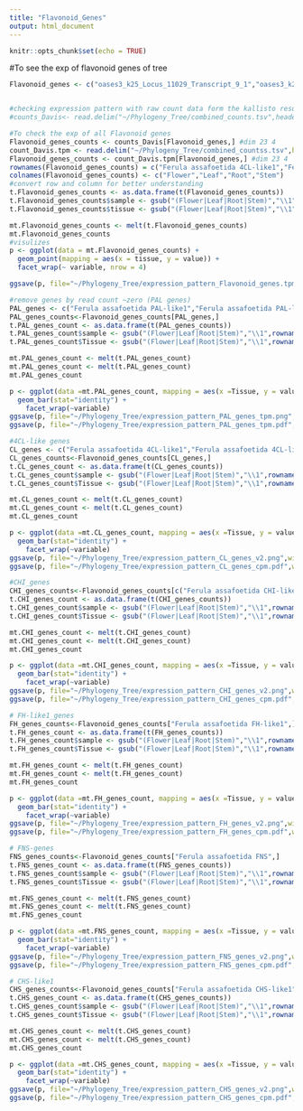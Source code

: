 ```yaml
---
title: "Flavonoid_Genes"
output: html_document
---
```


```r
knitr::opts_chunk$set(echo = TRUE)
```

#To see the exp of flavonoid genes of tree

```r
Flavonoid_genes <- c("oases3_k25_Locus_11029_Transcript_9_1","oases3_k25_Locus_4163_Transcript_5_1","oases3_k37_Locus_4395_Transcript_4_1","oases3_k43_Locus_7570_Transcript_3_1","oases6_k25_Locus_30933_Transcript_3_1","TRINITY_DN75605_c0_g1_i1","oases6_k37_Locus_13492_Transcript_4_1","oases2_k37_Locus_48872_Transcript_1_1","oases3_CL10153Contig1_2","oases3_k49_Locus_9379_Transcript_12_1","oases6_k25_Locus_14487_Transcript_14_1","oases6_k37_Locus_61759_Transcript_1_1","oases2_k25_Locus_50568_Transcript_1_1","oases3_k25_Locus_15765_Transcript_6_1","oases2_k25_Locus_16219_Transcript_3_1","oases3_k43_Locus_8457_Transcript_7_1","oases6_k37_Locus_57857_Transcript_1_1","oases6_k49_Locus_12143_Transcript_7_2","oases2_k31_Locus_1941_Transcript_18_1","oases3_k43_Locus_21058_Transcript_1_1","TRINITY_DN121792_c0_g1_i1","TRINITY_DN38110_c0_g8_i1","oases2_k25_Locus_8995_Transcript_3_1")


#checking expression pattern with raw count data form the kallisto result, used the result of mapped each tissue back into assembled transcriptome
#counts_Davis<- read.delim("~/Phylogeny_Tree/combined_counts.tsv",header = T, row.names = 1)

#To check the exp of all Flavonoid genes
Flavonoid_genes_counts <- counts_Davis[Flavonoid_genes,] #dim 23 4
count_Davis.tpm <- read.delim("~/Phylogeny_Tree/combined_countss.tsv",header = T, row.names = 1)
Flavonoid_genes_counts <- count_Davis.tpm[Flavonoid_genes,] #dim 23 4
rownames(Flavonoid_genes_counts) = c("Ferula assafoetida 4CL-like1","Ferula assafoetida 4CL-like2","Ferula assafoetida 4CL-like3","Ferula assafoetida 4CL-like4","Ferula assafoetida 4CL-like5","Ferula assafoetida 4CL-like6","Ferula assafoetida C2'H","Ferula assafoetida CHI-like1","Ferula assafoetida CHI-like2","Ferula assafoetida CHI-like3","Ferula assafoetida CHI-like4","Ferula assafoetida CHI-like5","Ferula assafoetida CHS-like1","Ferula assafoetida CHS-like2","Ferula assafoetida FH-like1","Ferula assafoetida FH-like2","Ferula assafoetida FH-like3","Ferula assafoetida FNS","Ferula assafoetida PAL-like1","Ferula assafoetida PAL-like2","Ferula assafoetida PAL-like3","Ferula assafoetida PAL-like4","Ferula assafoetida PAL-like5")
colnames(Flavonoid_genes_counts) <- c("Flower","Leaf","Root","Stem")
#convert row and column for better understanding
t.Flavonoid_genes_counts <- as.data.frame(t(Flavonoid_genes_counts))
t.Flavonoid_genes_counts$sample <- gsub("(Flower|Leaf|Root|Stem)","\\1",rownames(t.Flavonoid_genes_counts))
t.Flavonoid_genes_counts$tissue <- gsub("(Flower|Leaf|Root|Stem)","\\1",rownames(t.Flavonoid_genes_counts))

mt.Flavonoid_genes_counts <- melt(t.Flavonoid_genes_counts)
mt.Flavonoid_genes_counts
#visulizes
p <- ggplot(data = mt.Flavonoid_genes_counts) + 
  geom_point(mapping = aes(x = tissue, y = value)) + 
  facet_wrap(~ variable, nrow = 4)

ggsave(p, file="~/Phylogeny_Tree/expression_pattern_Flavonoid_genes.tpm.pdf",width=15,height=15)
```

```r
#remove genes by read count ~zero (PAL genes)
PAL_genes <- c("Ferula assafoetida PAL-like1","Ferula assafoetida PAL-like4","Ferula assafoetida PAL-like5")
PAL_genes_counts<-Flavonoid_genes_counts[PAL_genes,]
t.PAL_genes_count <- as.data.frame(t(PAL_genes_counts))
t.PAL_genes_count$sample <- gsub("(Flower|Leaf|Root|Stem)","\\1",rownames(t.PAL_genes_count))
t.PAL_genes_count$Tissue <- gsub("(Flower|Leaf|Root|Stem)","\\1",rownames(t.PAL_genes_count))

mt.PAL_genes_count <- melt(t.PAL_genes_count)
mt.PAL_genes_count <- melt(t.PAL_genes_count)
mt.PAL_genes_count

p <- ggplot(data =mt.PAL_genes_count, mapping = aes(x =Tissue, y = value, fill=Tissue)) + 
  geom_bar(stat="identity") + 
    facet_wrap(~variable)
ggsave(p, file="~/Phylogeny_Tree/expression_pattern_PAL_genes_tpm.png",width=8,height=4)
ggsave(p, file="~/Phylogeny_Tree/expression_pattern_PAL_genes_tpm.pdf",width=10,height=4)
```


```r
#4CL-like genes
CL_genes <- c("Ferula assafoetida 4CL-like1","Ferula assafoetida 4CL-like2","Ferula assafoetida 4CL-like5")
CL_genes_counts<-Flavonoid_genes_counts[CL_genes,]
t.CL_genes_count <- as.data.frame(t(CL_genes_counts))
t.CL_genes_count$sample <- gsub("(Flower|Leaf|Root|Stem)","\\1",rownames(t.CL_genes_count))
t.CL_genes_count$Tissue <- gsub("(Flower|Leaf|Root|Stem)","\\1",rownames(t.CL_genes_count))

mt.CL_genes_count <- melt(t.CL_genes_count)
mt.CL_genes_count <- melt(t.CL_genes_count)
mt.CL_genes_count

p <- ggplot(data =mt.CL_genes_count, mapping = aes(x =Tissue, y = value, fill=Tissue)) + 
  geom_bar(stat="identity") + 
    facet_wrap(~variable)
ggsave(p, file="~/Phylogeny_Tree/expression_pattern_CL_genes_v2.png",width=6,height=4)
ggsave(p, file="~/Phylogeny_Tree/expression_pattern_CL_genes_cpm.pdf",width=8,height=4)
```

```r
#CHI_genes
CHI_genes_counts<-Flavonoid_genes_counts[c("Ferula assafoetida CHI-like1","Ferula assafoetida CHI-like4"),]
t.CHI_genes_count <- as.data.frame(t(CHI_genes_counts))
t.CHI_genes_count$sample <- gsub("(Flower|Leaf|Root|Stem)","\\1",rownames(t.CHI_genes_count))
t.CHI_genes_count$Tissue <- gsub("(Flower|Leaf|Root|Stem)","\\1",rownames(t.CHI_genes_count))

mt.CHI_genes_count <- melt(t.CHI_genes_count)
mt.CHI_genes_count <- melt(t.CHI_genes_count)
mt.CHI_genes_count

p <- ggplot(data =mt.CHI_genes_count, mapping = aes(x =Tissue, y = value, fill=Tissue)) + 
  geom_bar(stat="identity") + 
    facet_wrap(~variable)
ggsave(p, file="~/Phylogeny_Tree/expression_pattern_CHI_genes_v2.png",width=5,height=3)
ggsave(p, file="~/Phylogeny_Tree/expression_pattern_CHI_genes_cpm.pdf",width=8,height=4)
```


```r
# FH-like1_genes
FH_genes_counts<-Flavonoid_genes_counts["Ferula assafoetida FH-like1",]
t.FH_genes_count <- as.data.frame(t(FH_genes_counts))
t.FH_genes_count$sample <- gsub("(Flower|Leaf|Root|Stem)","\\1",rownames(t.FH_genes_count))
t.FH_genes_count$Tissue <- gsub("(Flower|Leaf|Root|Stem)","\\1",rownames(t.FH_genes_count))

mt.FH_genes_count <- melt(t.FH_genes_count)
mt.FH_genes_count <- melt(t.FH_genes_count)
mt.FH_genes_count

p <- ggplot(data =mt.FH_genes_count, mapping = aes(x =Tissue, y = value, fill=Tissue)) + 
  geom_bar(stat="identity") + 
    facet_wrap(~variable)
ggsave(p, file="~/Phylogeny_Tree/expression_pattern_FH_genes_v2.png",width=5,height=3)
ggsave(p, file="~/Phylogeny_Tree/expression_pattern_FH_genes_cpm.pdf",width=4,height=3)
```

```r
# FNS-genes
FNS_genes_counts<-Flavonoid_genes_counts["Ferula assafoetida FNS",]
t.FNS_genes_count <- as.data.frame(t(FNS_genes_counts))
t.FNS_genes_count$sample <- gsub("(Flower|Leaf|Root|Stem)","\\1",rownames(t.FNS_genes_count))
t.FNS_genes_count$Tissue <- gsub("(Flower|Leaf|Root|Stem)","\\1",rownames(t.FNS_genes_count))

mt.FNS_genes_count <- melt(t.FNS_genes_count)
mt.FNS_genes_count <- melt(t.FNS_genes_count)
mt.FNS_genes_count

p <- ggplot(data =mt.FNS_genes_count, mapping = aes(x =Tissue, y = value, fill=Tissue)) + 
  geom_bar(stat="identity") + 
    facet_wrap(~variable)
ggsave(p, file="~/Phylogeny_Tree/expression_pattern_FNS_genes_v2.png",width=5,height=3)
ggsave(p, file="~/Phylogeny_Tree/expression_pattern_FNS_genes_cpm.pdf",width=4,height=3)
```

```r
# CHS-like1
CHS_genes_counts<-Flavonoid_genes_counts["Ferula assafoetida CHS-like1",]
t.CHS_genes_count <- as.data.frame(t(CHS_genes_counts))
t.CHS_genes_count$sample <- gsub("(Flower|Leaf|Root|Stem)","\\1",rownames(t.CHS_genes_count))
t.CHS_genes_count$Tissue <- gsub("(Flower|Leaf|Root|Stem)","\\1",rownames(t.CHS_genes_count))

mt.CHS_genes_count <- melt(t.CHS_genes_count)
mt.CHS_genes_count <- melt(t.CHS_genes_count)
mt.CHS_genes_count

p <- ggplot(data =mt.CHS_genes_count, mapping = aes(x =Tissue, y = value, fill=Tissue)) + 
  geom_bar(stat="identity") + 
    facet_wrap(~variable)
ggsave(p, file="~/Phylogeny_Tree/expression_pattern_CHS_genes_v2.png",width=5,height=3)
ggsave(p, file="~/Phylogeny_Tree/expression_pattern_CHS_genes_cpm.pdf",width=5,height=3)
```